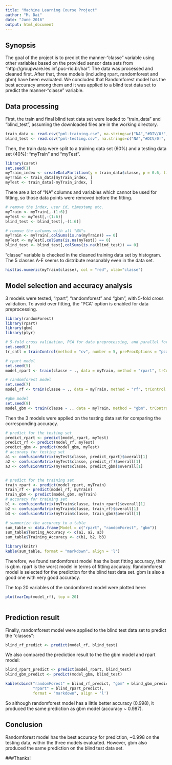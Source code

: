 ```yaml
---
title: "Machine Learning Course Project"
author: "M. Dai"
date: "June 2016"
output: html_document
---
```

## Synopsis

The goal of the project is to predict the manner-"classe" variable using other variables based on the provided sensor data sets from "http://groupware.les.inf.puc-rio.br/har".
The data was processed and cleaned first. After that, three models (including rpart, randomforest and gbm) have been evaluated. We concluded that Randomforest model has the best accuracy among them and it was applied to a blind test data set to predict the manner-"classe" variable.

## Data processing

First, the train and final blind test data set were loaded to "train_data" and "blind_test", assuming the downloaded files are in the working directory.
```r

train_data <- read.csv("pml-training.csv", na.strings=c("NA","#DIV/0!", "")) 
blind_test <- read.csv("pml-testing.csv", na.strings=c("NA","#DIV/0!", ""))

```

Then, the train data were split to a training data set (60%) and a testing data set (40%): "myTrain" and "myTest".
```r

library(caret)
set.seed(1)
myTrain_index <- createDataPartition(y = train_data$classe, p = 0.6, list = FALSE)
myTrain <- train_data[myTrain_index, ]
myTest <- train_data[-myTrain_index, ]

```


There are a lot of "NA" columns and variables which cannot be used for fitting, so those data points were removed before the fitting.
```r

# remove the index, user id, timestamp etc.
myTrain <- myTrain[,-(1:6)]
myTest <- myTest[,-(1:6)]
blind_test <- blind_test[,-(1:6)]

# remove the columns with all "NA"s
myTrain <- myTrain[,colSums(is.na(myTrain)) == 0]
myTest <- myTest[,colSums(is.na(myTest)) == 0]
blind_test <- blind_test[,colSums(is.na(blind_test)) == 0]

```

"classe" variable is checked in the cleaned training data set by histogram. The 5 classes A-E seems to distribute reasonably even in the data set.

```r

hist(as.numeric(myTrain$classe), col = "red", xlab="classe")

```

## Model selection and accuracy analysis

3 models were tested, "rpart", "randomforest" and "gbm", with 5-fold cross validation. To avoid over fitting, the "PCA" option is enabled for data preprocessing. 

```r

library(randomForest)
library(rpart)
library(gbm)
library(plyr)

# 5-fold cross validation, PCA for data preprocessing, and parallel for speed up
set.seed(3)
tr_cntl = trainControl(method = "cv", number = 5, preProcOptions = "pca", allowParallel = TRUE)

# rpart model
set.seed(5)
model_rpart <- train(classe ~ ., data = myTrain, method = "rpart", trControl = tr_cntl, na.action = na.omit)

# randomforest model
set.seed(7)
model_rf <- train(classe ~ ., data = myTrain, method = "rf", trControl = tr_cntl, na.action = na.omit)

#gbm model
set.seed(9)
model_gbm <- train(classe ~ ., data = myTrain, method = "gbm", trControl = tr_cntl, na.action = na.omit)


```

Then the 3 models were applied on the testing data set for comparing the corresponding accuracy. 
```r

# predict for the testing set
predict_rpart <- predict(model_rpart, myTest)
predict_rf <- predict(model_rf, myTest)
predict_gbm <- predict(model_gbm, myTest)
# accuracy for testing set
a1 <- confusionMatrix(myTest$classe, predict_rpart)$overall[1]
a2 <- confusionMatrix(myTest$classe, predict_rf)$overall[1]
a3 <- confusionMatrix(myTest$classe, predict_gbm)$overall[1]


# predict for the training set
train_rpart <- predict(model_rpart, myTrain)
train_rf <- predict(model_rf, myTrain)
train_gbm <- predict(model_gbm, myTrain)
# accuracy for training set
b1 <- confusionMatrix(myTrain$classe, train_rpart)$overall[1]
b2 <- confusionMatrix(myTrain$classe, train_rf)$overall[1]
b3 <- confusionMatrix(myTrain$classe, train_gbm)$overall[1]

# summerize the accuracy to a table
sum_table <- data.frame(Model = c("rpart", "randomForest", "gbm"))
sum_table$Testing_Accuracy <- c(a1, a2, a3)
sum_table$Training_Accuracy <- c(b1, b2, b3)

library(knitr)
kable(sum_table, format = "markdown", align = 'l')

```

Therefore, we found randomforest model has the best fitting accuracy, then is gbm. rpart is the worst model in terms of fitting accuracy. Randomforest model is selected for the prediction for the blind test data set. gbm is also a good one with very good accuracy.

The top 20 variables of the randomforest model were plotted here:
```r

plot(varImp(model_rf), top = 20)
       
```

## Prediction result

Finally, randomforest model were applied to the blind test data set to predict the "classes":
```r

blind_rf_predict <- predict(model_rf, blind_test)

```

We also compared the prediction result to the the gbm model and rpart model:
```r

blind_rpart_predict <- predict(model_rpart, blind_test)
blind_gbm_predict <- predict(model_gbm, blind_test)

kable(cbind("randomForest" = blind_rf_predict, "gbm" = blind_gbm_predict, 
            "rpart" = blind_rpart_predict), 
            format = "markdown", align = 'l')

```

So although randomforest model has a little better accuracy (0.998), it produced the same prediction as gbm model (accuracy ~ 0.987).

## Conclusion

Randomforest model has the best accuracy for prediction, ~0.998 on the testing data, within the three models evaluated. However, gbm also produced the same prediction on the blind test data set.


###Thanks!
